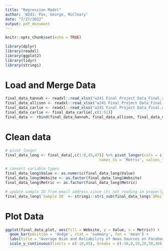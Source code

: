 ```yaml
---
title: "Regression Model"
author: 'W241: Fox, George, McCleary'
date: "7/27/2022"
output: pdf_document
---
```


```r
knitr::opts_chunk$set(echo = TRUE)
```

```r
library(dplyr)
library(readxl)
library(ggplot2)
library(tidyr)
library(stringi)
```

# Load and Merge Data
```r
final_data_hannah <- readxl::read_xlsx("w241 Final Project Data_Final.xlsx", sheet = 2, n_max = 85)
final_data_allison <- readxl::read_xlsx("w241 Final Project Data_Final.xlsx", sheet = 3, n_max = 85)
final_data_carlie <- readxl::read_xlsx("w241 Final Project Data_Final.xlsx", sheet = 4, n_max = 85)
final_data_carlie <- final_data_carlie[,c(1:51)]
final_data <- rbind(final_data_hannah, final_data_allison, final_data_carlie)
```


# Clean data
```r
# pivot longer
final_data_long <- final_data[,c(1:8,45,47)] %>% pivot_longer(cols = c(`Average Bias`, `Average Reliability`), 
                                          names_to = 'Metric', values_to = 'Value')

# convert variable types
final_data_long$Value <- as.numeric(final_data_long$Value)
final_data_long$Website <- as.factor(final_data_long$Website)
final_data_long$Metric <- as.factor(final_data_long$Metric)

# update sample ID from email address since its not reading in properly
final_data_long$`Sample ID` <- stringi::stri_sub(final_data_long$`GMail Address`, 18, 20)
```

# Plot Data
```r
ggplot(final_data_plot, aes(fill = Website, y = Value, x = Metric)) + 
  geom_bar(position = 'dodge', stat = 'summary', fun = 'mean') + 
  labs(title = "Average Bias and Reliability of News Sources on Facebook and Youtube") +
  scale_y_continuous(limits = c(-10,45), breaks = c(-10,0,10,20,30,40))
```

